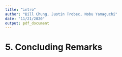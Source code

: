 ```yaml
---
title: "intro"
author: "Bill Chung, Justin Trobec, Nobu Yamaguchi"
date: "11/21/2020"
output: pdf_document
---
```



# 5. Concluding Remarks